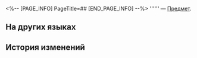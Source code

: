 <%-- [PAGE_INFO]
PageTitle=##
[END_PAGE_INFO] --%>
{{Предмет Инфобокс
|id          = 300201
|Изображение = Предмет .png
|Тип         = 
|Инвентарь   = Ценные предметы
|Редкость    = 3
|Эффект      = 
|Описание    = 
}}
'''''' — [[Предмет]].

==На других языках==
{{На других языках
|en   = 
|zhs  = 
|zht  = 
|ja   = 
|ko   = 
|es   = 
|fr   = 
|ru   = 
|th   = 
|vi   = 
|de   = 
|id   = 
|pt   = 
}}

==История изменений==
{{История изменений|3.5}}